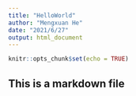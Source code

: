 ```yaml
---
title: "HelloWorld"
author: "Mengxuan He"
date: "2021/6/27"
output: html_document
---
```


```r
knitr::opts_chunk$set(echo = TRUE)
```
## This is a markdown file

